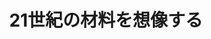 ﻿---
title: "21世紀の材料を想像する"
category: "物質理工学院"
vol: "12"
interviewee: "高久・橋本 "
url: ""
tags: []
pdf: "12-9.pdf"
career: ""
preface: "人間の生活は、科学の進歩によって、より豊かなものへと変化を遂げて来た。例えば、エジソンの白熱電球の発明は、ロウソクやランプに代わる明るくて火災の心配の少ない安全な光をもたらした。しかし、もしもそのとき、高熱に耐えるフィラメントという材料が無かったら、この一大発明品は存在しなかったかもしれないのである。21世紀には、超伝導や核融合などより高度な技術が実用化されると予想される。そうなると、材料も今まで以上に高性能なものや、新たな機能を併せ持つものが要求される。今回我々は、そのような新素材に関する研究が行われている高久・橋本を訪れ、炭素繊維や複合材料、および新たな素材製造プロセスなどについて、高久教授にお話しをうかがった。"
---
